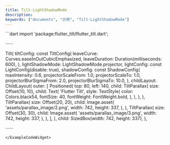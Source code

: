 ```yaml
---
title: Tilt-LightShadowMode
description:
keywords: ["documents", "示例", "Tilt-LightShadowMode"]
---
```


<ExampleCodeWidget name="Tilt-LightShadowMode" height={800}>
```dart
import 'package:flutter_tilt/flutter_tilt.dart';

······

Tilt(
  tiltConfig: const TiltConfig(
    leaveCurve: Curves.easeInOutCubicEmphasized,
    leaveDuration: Duration(milliseconds: 600),
  ),
  lightShadowMode: LightShadowMode.projector,
  lightConfig: const LightConfig(disable: true),
  shadowConfig: const ShadowConfig(
    maxIntensity: 0.6,
    projectorScaleFrom: 1.0,
    projectorScaleTo: 1.0,
    projectorBlurSigmaFrom: 2.0,
    projectorBlurSigmaTo: 10.0,
  ),
  childLayout: ChildLayout(
    outer: [
      Positioned(
        top: 80,
        left: 140,
        child: TiltParallax(
          size: Offset(10, 10),
          child: Text(
            'Flutter Tilt',
            style: TextStyle(
              color: Colors.black54,
              fontSize: 40,
              fontWeight: FontWeight.bold,
            ),
          ),
        ),
      ),
      TiltParallax(
        size: Offset(20, 20),
        child: Image.asset(
          'assets/parallax_image/2.png',
          width: 742,
          height: 337,
        ),
      ),
      TiltParallax(
        size: Offset(30, 30),
        child: Image.asset(
          'assets/parallax_image/3.png',
          width: 742,
          height: 337,
        ),
      ),
    ],
  ),
  child: SizedBox(width: 742, height: 337),
),

······
```
</ExampleCodeWidget>
